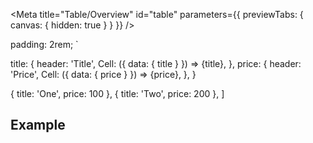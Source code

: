 

<Meta
  title="Table/Overview"
  id="table"
  parameters={{ previewTabs: { canvas: { hidden: true } } }}
/>

  padding: 2rem;
`

  title: {
    header: 'Title',
    Cell: ({ data: { title } }) => <span>{title}</span>,
  },
  price: {
    header: 'Price',
    Cell: ({ data: { price } }) => <span>{price}</span>,
  },
}

  { title: 'One', price: 100 },
  { title: 'Two', price: 200 },
]

<TableReadme />

## Example

<Canvas>
  <Table columns={columns} data={data} />
</Canvas>
